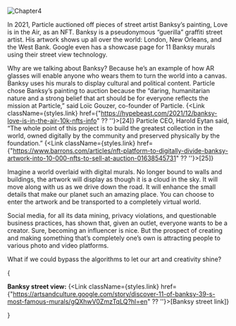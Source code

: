 
![Chapter4](/images/Ch4.png)

In 2021, Particle auctioned off pieces of street artist Banksy’s painting, Love is in the Air, as an NFT. Banksy is a pseudonymous “guerilla” graffiti street artist. His artwork shows up all over the world: London, New Orleans, and the West Bank. Google even has a showcase page for 11 Banksy murals using their street view technology. 

Why are we talking about Banksy? Because he’s an example of how AR glasses will enable anyone who wears them to turn the world into a canvas. Banksy uses his murals to display cultural and political content. Particle chose Banksy’s painting to auction because the “daring, humanitarian nature and a strong belief that art should be for everyone reflects the mission at Particle,” said Loïc Gouzer, co-founder of Particle. {<Link className={styles.link} href={"https://hypebeast.com/2021/12/banksy-love-is-in-the-air-10k-nfts-info" ?? ''}>[24]</Link>} Particle CEO, Harold Eytan said, “The whole point of this project is to build the greatest collection in the world, owned digitally by the community and preserved physically by the foundation.” {<Link className={styles.link} href={"https://www.barrons.com/articles/nft-platform-to-digitally-divide-banksy-artwork-into-10-000-nfts-to-sell-at-auction-01638545731" ?? ''}>[25]</Link>}

Imagine a world overlaid with digital murals. No longer bound to walls and buildings, the artwork will display as though it is a cloud in the sky. It will move along with us as we drive down the road. It will enhance the small details that make our planet such an amazing place. You can  choose to enter the artwork and be transported to a completely virtual world.

Social media, for all its data mining, privacy violations, and questionable business practices, has shown that, given an outlet, everyone wants to be a creator. Sure, becoming an influencer is nice. But the prospect of creating and making something that’s completely one’s own is attracting people to various photo and video platforms.

What if we could bypass the algorithms to let our art and creativity shine?

{<p className={styles.inBox}><b>Banksy street view:</b> {<Link className={styles.link} href={"https://artsandculture.google.com/story/discover-11-of-banksy-39-s-most-famous-murals/gQXhwV0ZmzTqLQ?hl=en" ?? ''}>[Banksy street link]</Link>}</p>} 
